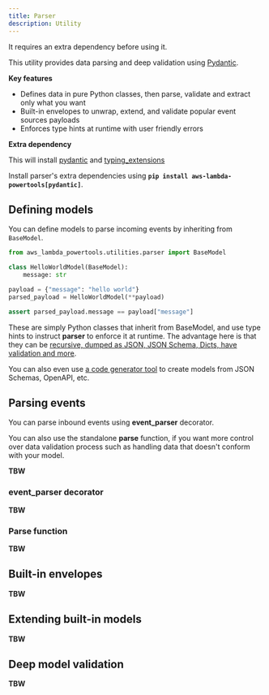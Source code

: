 ```yaml
---
title: Parser
description: Utility
---
```




<Note type="warning">
    It requires an extra dependency before using it.
</Note><br/>

This utility provides data parsing and deep validation using [Pydantic](https://pydantic-docs.helpmanual.io/).

**Key features**

* Defines data in pure Python classes, then parse, validate and extract only what you want
* Built-in envelopes to unwrap, extend, and validate popular event sources payloads
* Enforces type hints at runtime with user friendly errors

**Extra dependency**

<Note type="info">
    This will install <a href="https://github.com/samuelcolvin/pydantic">pydantic</a> and <a href="https://github.com/python/typing/tree/master/typing_extensions).">typing_extensions</a>
</Note><br/>

Install parser's extra dependencies using **`pip install aws-lambda-powertools[pydantic]`**.

## Defining models

You can define models to parse incoming events by inheriting from `BaseModel`.

```python:title=hello_world_model.py
from aws_lambda_powertools.utilities.parser import BaseModel

class HelloWorldModel(BaseModel):
    message: str

payload = {"message": "hello world"}
parsed_payload = HelloWorldModel(**payload)

assert parsed_payload.message == payload["message"]
```

These are simply Python classes that inherit from BaseModel, and use type hints to instruct **parser** to enforce it at runtime. The advantage here is that they can be [recursive, dumped as JSON, JSON Schema, Dicts, have validation and more](https://pydantic-docs.helpmanual.io/usage/models/).

You can also even use [a code generator tool](https://github.com/koxudaxi/datamodel-code-generator/) to create models from JSON Schemas, OpenAPI, etc.

## Parsing events

You can parse inbound events using **event_parser** decorator.

You can also use the standalone **parse** function, if you want more control over data validation process such as handling data that doesn't conform with your model.

**TBW**

### event_parser decorator

**TBW**

### Parse function

**TBW**

## Built-in envelopes

**TBW**

## Extending built-in models

**TBW**

## Deep model validation

**TBW**
